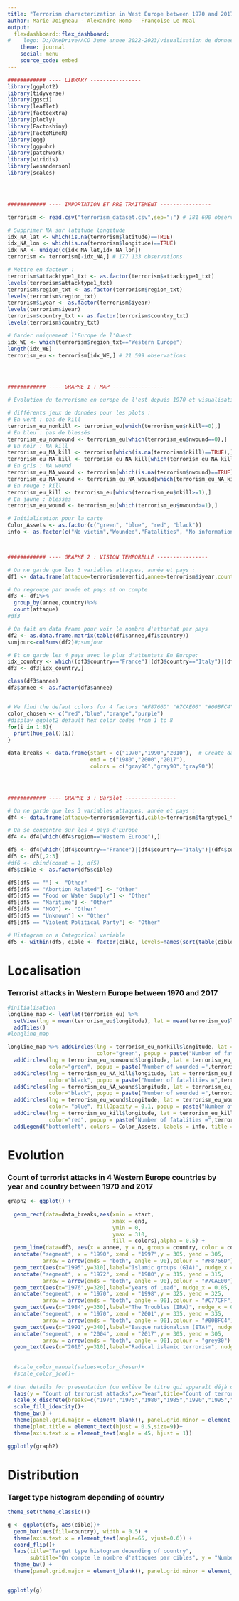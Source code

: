 ```yaml
---
title: "Terrorism characterization in West Europe between 1970 and 2017 "
author: Marie Joigneau - Alexandre Homo - Françoise Le Moal
output: 
  flexdashboard::flex_dashboard:
#    logo: D:/OneDrive/ACO 3eme annee 2022-2023/visualisation de donnees heterogenes - le et #etienne/projet/visualisation-mariealexfrancoise/autocollant-tete-mort.png
    theme: journal
    social: menu
    source_code: embed
---
```


```r

############ ---- LIBRARY ----------------
library(ggplot2)
library(tidyverse)
library(ggsci)
library(leaflet)
library(factoextra)
library(plotly)
library(Factoshiny)
library(FactoMineR)
library(egg)
library(ggpubr)
library(patchwork)
library(viridis)
library(wesanderson)
library(scales)




############ ---- IMPORTATION ET PRE TRAITEMENT ----------------

terrorism <- read.csv("terrorism_dataset.csv",sep=";") # 181 690 observations

# Supprimer NA sur latitude longitude
idx_NA_lat <- which(is.na(terrorism$latitude)==TRUE)
idx_NA_lon <- which(is.na(terrorism$longitude)==TRUE)
idx_NA <- unique(c(idx_NA_lat,idx_NA_lon))
terrorism <- terrorism[-idx_NA,] # 177 133 observations

# Mettre en facteur :
terrorism$attacktype1_txt <- as.factor(terrorism$attacktype1_txt)
levels(terrorism$attacktype1_txt)
terrorism$region_txt <- as.factor(terrorism$region_txt)
levels(terrorism$region_txt)
terrorism$iyear <- as.factor(terrorism$iyear)
levels(terrorism$iyear)
terrorism$country_txt <- as.factor(terrorism$country_txt)
levels(terrorism$country_txt)

# Garder uniquement l'Europe de l'Ouest
idx_WE <- which(terrorism$region_txt=="Western Europe")
length(idx_WE)
terrorism_eu <- terrorism[idx_WE,] # 21 599 observations




############ ---- GRAPHE 1 : MAP ----------------

# Evolution du terrorisme en europe de l'est depuis 1970 et visualisation des groupes à risque aujourd'hui

# différents jeux de données pour les plots :
# En vert : pas de kill
terrorism_eu_nonkill <- terrorism_eu[which(terrorism_eu$nkill==0),]
# En bleu : pas de blessés
terrorism_eu_nonwound <- terrorism_eu[which(terrorism_eu$nwound==0),]
# En noir : NA kill
terrorism_eu_NA_kill <- terrorism[which(is.na(terrorism$nkill)==TRUE),]
terrorism_eu_NA_kill <- terrorism_eu_NA_kill[which(terrorism_eu_NA_kill$region_txt=="Western Europe"),]
# En gris : NA wound
terrorism_eu_NA_wound <- terrorism[which(is.na(terrorism$nwound)==TRUE),]
terrorism_eu_NA_wound <- terrorism_eu_NA_wound[which(terrorism_eu_NA_kill$region_txt=="Western Europe"),]
# En rouge : kill
terrorism_eu_kill <- terrorism_eu[which(terrorism_eu$nkill>=1),]
# En jaune : blessés
terrorism_eu_wound <- terrorism_eu[which(terrorism_eu$nwound>=1),]

# Initialisation pour la carte
Color_Assets <- as.factor(c("green", "blue", "red", "black"))
info <- as.factor(c("No victim","Wounded","Fatalities", "No information"))



############ ---- GRAPHE 2 : VISION TEMPORELLE ----------------

# On ne garde que les 3 variables attaques, année et pays :
df1 <- data.frame(attaque=terrorism$eventid,annee=terrorism$iyear,country=terrorism$country_txt)

# On regroupe par année et pays et on compte
df3 <- df1%>%
  group_by(annee,country)%>%
  count(attaque)
#df3

# On fait un data frame pour voir le nombre d'attentat par pays
df2 <- as.data.frame.matrix(table(df1$annee,df1$country))
sumjour<-colSums(df2)#;sumjour

# Et on garde les 4 pays avec le plus d'attentats En Europe:
idx_country <- which((df3$country=="France")|(df3$country=="Italy")|(df3$country=="Spain")|(df3$country=="United Kingdom"))
df3 <- df3[idx_country,] 

class(df3$annee)
df3$annee <- as.factor(df3$annee)


# We find the defaut colors for 4 factors "#F8766D" "#7CAE00" "#00BFC4" "#C77CFF"
color_chosen <- c("red","blue","orange","purple")
#display ggplot2 default hex color codes from 1 to 8
for(i in 1:8){
  print(hue_pal()(i))
}

data_breaks <- data.frame(start = c("1970","1990","2010"),  # Create data with breaks
                          end = c("1980","2000","2017"),
                          colors = c("gray90","gray90","gray90"))




############ ---- GRAPHE 3 : Barplot ----------------

# On ne garde que les 3 variables attaques, année et pays :
df4 <- data.frame(attaque=terrorism$eventid,cible=terrorism$targtype1_txt,country=terrorism$country_txt,region=terrorism$region_txt,mort=terrorism$nkill,blesse=terrorism$nwound)

# On se concentre sur les 4 pays d'Europe
df4 <- df4[which(df4$region=="Western Europe"),]

df5 <- df4[which((df4$country=="France")|(df4$country=="Italy")|(df4$country=="Spain")|(df4$country=="United Kingdom")),]
df5 <- df5[,2:3]
#df6 <- cbind(count = 1, df5)
df5$cible <- as.factor(df5$cible)

df5[df5 == ""] <- "Other"
df5[df5 == "Abortion Related"] <- "Other"
df5[df5 == "Food or Water Supply"] <- "Other"
df5[df5 == "Maritime"] <- "Other"
df5[df5 == "NGO"] <- "Other"
df5[df5 == "Unknown"] <- "Other"
df5[df5 == "Violent Political Party"] <- "Other"

# Histogram on a Categorical variable
df5 <- within(df5, cible <- factor(cible, levels=names(sort(table(cible), increasing=TRUE))))
```


Localisation
=======================================================================

### Terrorist attacks in Western Europe between 1970 and 2017

```r
#initialisation
longline_map <- leaflet(terrorism_eu) %>% 
  setView(lng = mean(terrorism_eu$longitude), lat = mean(terrorism_eu$latitude), zoom = 4) %>% 
  addTiles()
#longline_map

longline_map %>% addCircles(lng = terrorism_eu_nonkill$longitude, lat = terrorism_eu_nonkill$latitude, weight =(1), radius = 1,
                            color="green", popup = paste("Number of fatalities =",terrorism_eu_nonkill$nkill," in ",terrorism_eu$iyear, " by ", terrorism_eu$attacktype1_txt)) %>%
  addCircles(lng = terrorism_eu_nonwound$longitude, lat = terrorism_eu_nonwound$latitude, weight =(1),radius = 1,
             color="green", popup = paste("Number of wounded =",terrorism_eu_nonwound$nwound," in ",terrorism_eu$iyear,  " by ", terrorism_eu$attacktype1_txt)) %>%
  addCircles(lng = terrorism_eu_NA_kill$longitude, lat = terrorism_eu_NA_kill$latitude, weight=(1),radius = 1,
             color="black", popup = paste("Number of fatalities =",terrorism_eu_NA_kill$nkill," in ",terrorism_eu$iyear, " by ", terrorism_eu$attacktype1_txt)) %>%
  addCircles(lng = terrorism_eu_NA_wound$longitude, lat = terrorism_eu_NA_wound$latitude, weight=(1),radius = 1,
             color="black", popup = paste("Number of wounded =",terrorism_eu_NA_wound$nwound," in ",terrorism_eu$iyear,  " by ", terrorism_eu$attacktype1_txt)) %>%
  addCircles(lng = terrorism_eu_wound$longitude, lat = terrorism_eu_wound$latitude, weight=1 ,radius = 150*terrorism_eu_wound$nwound,
             color= "blue", fillOpacity = 0.1, popup = paste("Number of wounded =",terrorism_eu_wound$nwound," in ",terrorism_eu$iyear,  " by ", terrorism_eu$attacktype1_txt)) %>%
  addCircles(lng = terrorism_eu_kill$longitude, lat = terrorism_eu_kill$latitude, weight=1, radius = 150*terrorism_eu_kill$nkill,
             color="red", popup = paste("Number of fatalities =",terrorism_eu_kill$nkill," in ",terrorism_eu$iyear, " by ", terrorism_eu$attacktype1_txt))  %>%
  addLegend("bottomleft", colors = Color_Assets, labels = info, title = "Terrorist attacks in Western Europe between 1970 and 2017", opacity = 1)
```

Evolution
=======================================================================

### Count of terrorist attacks in 4 Western Europe countries by year and country between 1970 and 2017

```r
graph2 <- ggplot() +
  
  geom_rect(data=data_breaks,aes(xmin = start,
                                 xmax = end,
                                 ymin = 0,
                                 ymax = 310,
                                 fill = colors),alpha = 0.5) +
  geom_line(data=df3, aes(x = annee, y = n, group = country, color = country),size=1) + 
  annotate("segment", x = "1990", xend = "1997",y = 305, yend = 305,
           arrow = arrow(ends = "both", angle = 90),colour = "#F8766D") + 
  geom_text(aes(x="1995",y=310),label="Islamic groups (GIA)", nudge_x = 0.05, nudge_y = 0.05, check_overlap = T,col="#F8766D")+
  annotate("segment", x = "1972", xend = "1980",y = 315, yend = 315,
           arrow = arrow(ends = "both", angle = 90),colour = "#7CAE00") + 
  geom_text(aes(x="1976",y=320),label="years of Lead", nudge_x = 0.05, nudge_y = 0.05, check_overlap = T,col="#7CAE00")+
  annotate("segment", x = "1970", xend = "1998",y = 325, yend = 325,
           arrow = arrow(ends = "both", angle = 90),colour = "#C77CFF") + 
  geom_text(aes(x="1984",y=330),label="The Troubles (IRA)", nudge_x = 0.05, nudge_y = 0.05, check_overlap = T,col="#C77CFF")+
  annotate("segment", x = "1970", xend = "2001",y = 335, yend = 335,
           arrow = arrow(ends = "both", angle = 90),colour = "#00BFC4") + 
  geom_text(aes(x="1991",y=340),label="Basque nationalism (ETA)", nudge_x = 0.05, nudge_y = 0.05, check_overlap = T,col="#00BFC4")+
  annotate("segment", x = "2004", xend = "2017",y = 305, yend = 305,
           arrow = arrow(ends = "both", angle = 90),colour = "grey30") + 
  geom_text(aes(x="2010",y=310),label="Radical islamic terrorism", nudge_x = 0.05, nudge_y = 0.05, check_overlap = T,col="grey30")+
  
  
  #scale_color_manual(values=color_chosen)+
  #scale_color_jco()+
  
# then details for presentation (on enlève le titre qui apparaît déjà dans le flexdashboard)
  labs(y = "Count of terrorist attacks",x="Year",title="Count of terrorist attacks in 4 Western Europe countries by year and country between 1970 and 2017")+
  scale_x_discrete(breaks=c("1970","1975","1980","1985","1990","1995","2000","2005","2010","2015")) +
  scale_fill_identity()+
  theme_bw() +
  theme(panel.grid.major = element_blank(), panel.grid.minor = element_blank(), panel.background = element_blank(), axis.line = element_line(colour = "black"))+
  theme(plot.title = element_text(hjust = 0.5,size=9))+
  theme(axis.text.x = element_text(angle = 45, hjust = 1))

ggplotly(graph2)
```

Distribution
=======================================================================

### Target type histogram depending of country

```r
theme_set(theme_classic())

g <- ggplot(df5, aes(cible))+ 
  geom_bar(aes(fill=country), width = 0.5) + 
  theme(axis.text.x = element_text(angle=65, vjust=0.6)) +
  coord_flip()+
  labs(title="Target type histogram depending of country", 
       subtitle="On compte le nombre d'attaques par cibles", y = "Number of attacks",x="Type of target") +
  theme_bw() +
  theme(panel.grid.major = element_blank(), panel.grid.minor = element_blank(), panel.background = element_blank(), axis.line = element_line(colour = "black"))


ggplotly(g)
```